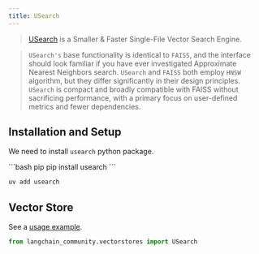 ```yaml
---
title: USearch
---
```


>[USearch](https://unum-cloud.github.io/usearch/) is a Smaller & Faster Single-File Vector Search Engine.

>`USearch's` base functionality is identical to `FAISS`, and the interface should look
> familiar if you have ever investigated Approximate Nearest Neighbors search.
> `USearch` and `FAISS` both employ `HNSW` algorithm, but they differ significantly
> in their design principles. `USearch` is compact and broadly compatible with FAISS without
> sacrificing performance, with a primary focus on user-defined metrics and fewer dependencies.
>
## Installation and Setup

We need to install `usearch` python package.

<CodeGroup>
```bash pip
pip install usearch
```

```bash uv
uv add usearch
```
</CodeGroup>

## Vector Store

See a [usage example](/oss/integrations/vectorstores/usearch).

```python
from langchain_community.vectorstores import USearch
```
